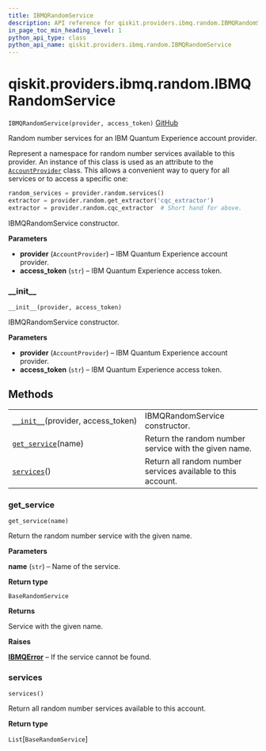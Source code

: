 ```yaml
---
title: IBMQRandomService
description: API reference for qiskit.providers.ibmq.random.IBMQRandomService
in_page_toc_min_heading_level: 1
python_api_type: class
python_api_name: qiskit.providers.ibmq.random.IBMQRandomService
---
```


# qiskit.providers.ibmq.random.IBMQRandomService

<span id="qiskit.providers.ibmq.random.IBMQRandomService" />

`IBMQRandomService(provider, access_token)` [GitHub](https://github.com/qiskit/qiskit-ibmq-provider/tree/stable/0.12/qiskit/providers/ibmq/random/ibmqrandomservice.py "view source code")

Random number services for an IBM Quantum Experience account provider.

Represent a namespace for random number services available to this provider. An instance of this class is used as an attribute to the [`AccountProvider`](qiskit.providers.ibmq.AccountProvider "qiskit.providers.ibmq.AccountProvider") class. This allows a convenient way to query for all services or to access a specific one:

```python
random_services = provider.random.services()
extractor = provider.random.get_extractor('cqc_extractor')
extractor = provider.random.cqc_extractor  # Short hand for above.
```

IBMQRandomService constructor.

**Parameters**

*   **provider** (`AccountProvider`) – IBM Quantum Experience account provider.
*   **access\_token** (`str`) – IBM Quantum Experience access token.

### \_\_init\_\_

<span id="qiskit.providers.ibmq.random.IBMQRandomService.__init__" />

`__init__(provider, access_token)`

IBMQRandomService constructor.

**Parameters**

*   **provider** (`AccountProvider`) – IBM Quantum Experience account provider.
*   **access\_token** (`str`) – IBM Quantum Experience access token.

## Methods

|                                                                                                                                                           |                                                              |
| --------------------------------------------------------------------------------------------------------------------------------------------------------- | ------------------------------------------------------------ |
| [`__init__`](#qiskit.providers.ibmq.random.IBMQRandomService.__init__ "qiskit.providers.ibmq.random.IBMQRandomService.__init__")(provider, access\_token) | IBMQRandomService constructor.                               |
| [`get_service`](#qiskit.providers.ibmq.random.IBMQRandomService.get_service "qiskit.providers.ibmq.random.IBMQRandomService.get_service")(name)           | Return the random number service with the given name.        |
| [`services`](#qiskit.providers.ibmq.random.IBMQRandomService.services "qiskit.providers.ibmq.random.IBMQRandomService.services")()                        | Return all random number services available to this account. |

### get\_service

<span id="qiskit.providers.ibmq.random.IBMQRandomService.get_service" />

`get_service(name)`

Return the random number service with the given name.

**Parameters**

**name** (`str`) – Name of the service.

**Return type**

`BaseRandomService`

**Returns**

Service with the given name.

**Raises**

[**IBMQError**](qiskit.providers.ibmq.IBMQError "qiskit.providers.ibmq.IBMQError") – If the service cannot be found.

### services

<span id="qiskit.providers.ibmq.random.IBMQRandomService.services" />

`services()`

Return all random number services available to this account.

**Return type**

`List`\[`BaseRandomService`]

